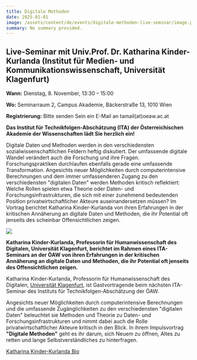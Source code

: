 ```yaml
---
title: Digitale Methoden
date: 2025-01-01
image: /assets/content/de/events/digitale-methoden-live-seminar/image.png
summary: No summary provided.
---
```


## Live-Seminar mit Univ.Prof. Dr. Katharina Kinder-Kurlanda (Institut für Medien- und Kommunikationswissenschaft, Universität Klagenfurt)

**Wann:** Dienstag, 8. November, 13:30 – 15:00

**Wo:** Seminarraum 2, Campus Akademie, Bäckerstraße 13, 1010 Wien

**Registrierung:** Bitte senden Sein ein E-Mail an tamail(at)oeaw\.ac.at

**Das Institut für Technikfolgen-Abschätzung (ITA) der Österreichischen Akademie der Wissenschaften lädt Sie herzlich ein!**

Digitale Daten und Methoden werden in den verschiedensten sozialwissenschaftlichen Feldern heftig diskutiert. Der umfassende digitale Wandel verändert auch die Forschung und ihre Fragen. Forschungspraktiken durchlaufen ebenfalls gerade eine umfassende Transformation. Angesichts neuer Möglichkeiten durch computerintensive Berechnungen und dem immer umfassenderen Zugang zu den verschiedensten "digitalen Daten" werden Methoden kritisch reflektiert: Welche Rollen spielen etwa Theorie oder Daten- und Forschungsinfrastrukturen, die sich mit einer zunehmend bedeutenden Position privatwirtschaftlicher Akteure auseinandersetzen müssen? Im Vortrag berichtet Katharina Kinder-Kurlanda von ihren Erfahrungen in der kritischen Annäherung an digitale Daten und Methoden, die ihr Potential oft jenseits des scheinbar Offensichtlichen zeigen.

![](/assets/content/de/events/digitale-methoden-live-seminar/1711925828.jpeg)

**Katharina Kinder-Kurlanda, Professorin für Humanwissenschaft des Digitalen, Universität Klagenfurt, berichtet im Rahmen eines ITA-Seminars an der ÖAW von ihren Erfahrungen in der kritischen Annäherung an digitale Daten und Methoden, die ihr Potential oft jenseits des Offensichtlichen zeigen.**

Katharina Kinder-Kurlanda, Professorin für Humanwissenschaft des Digitalen, [Universität Klagenfurt](https://www.aau.at/team/kinder-kurlanda-katharina/), ist Gastvortragende beim nächsten ITA-Seminar des Instituts für Technikfolgen-Abschätzung der ÖAW.

Angesichts neuer Möglichkeiten durch computerintensive Berechnungen und die umfassende Zugänglichkeiten zu den verschiedensten "digitalen Daten" beleuchtet sie Methoden und Theorie zu Daten- und Forschungsinfrastrukturen und nimmt dabei auch die Rolle privatwirtschaftlicher Akteure kritisch in den Blick. In ihrem Impulsvortrag **"Digitale Methoden"** geht es ihr darum, sich Neuem zu öffnen, Altes zu retten und lange Selbstverständliches zu hinterfragen.

[Katharina Kinder-Kurlanda Bio](https://www.aau.at/team/kinder-kurlanda-katharina/)
